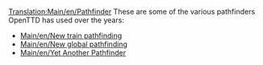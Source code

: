 [[Translation:Main/en/Pathfinder]]
These are some of the various pathfinders OpenTTD has used over the years:
* [[Main/en/New train pathfinding]]
* [[Main/en/New global pathfinding]]
* [[Main/en/Yet Another Pathfinder]]

{{stub}}